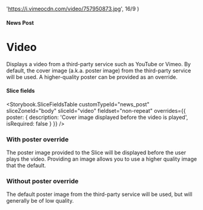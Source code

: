 


  'https://i.vimeocdn.com/video/757950873.jpg',
  16/9
)

<Meta title="News Posts/Video" />

#### News Post

# Video

Displays a video from a third-party service such as YouTube or Vimeo. By
default, the cover image (a.k.a. poster image) from the third-party service
will be used. A higher-quality poster can be provided as an override.

#### Slice fields

<Storybook.SliceFieldsTable
  customTypeId="news_post"
  sliceZoneId="body"
  sliceId="video"
  fieldset="non-repeat"
  overrides={{
    poster: {
      description: 'Cover image displayed before the video is played',
      isRequired: false
    }
  }}
/>

### With poster override

The poster image provided to the Slice will be displayed before the user plays
the video. Providing an image allows you to use a higher quality image that the
default.

<Canvas withSource="none">
  <Story name="With a long introduction">
    <ProjectBodyVideo nextSharesBg={false} videoURL={videoURL} posterFluid={posterFluid} />
  </Story>
</Canvas>

### Without poster override

The default poster image from the third-party service will be used, but will
generally be of low quality.

<Canvas withSource="none">
  <Story name="With a short introduction">
    <ProjectBodyVideo nextSharesBg={false}  videoURL={videoURL} videoThumbnailURL={videoThumbnailURL} videoThumbnailAspectRatio={videoThumbnailAspectRatio} />
  </Story>
</Canvas>
